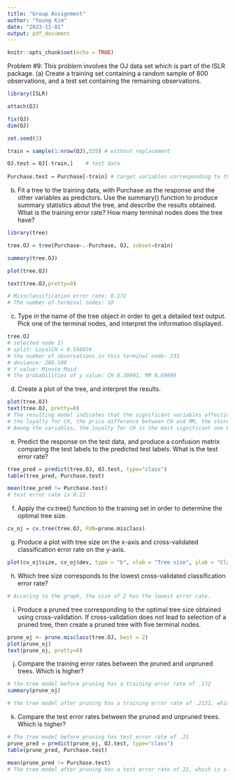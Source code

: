 ---
title: "Group Assignment"
author: "Young Kim"
date: "2023-11-01"
output: pdf_document
---

```{r setup, include=FALSE}
knitr::opts_chunk$set(echo = TRUE)
```

Problem #9: This problem involves the OJ data set which is part of the ISLR package.
(a) Create a training set containing a random sample of 800 observations, and a test set containing the remaining observations.
```{r}
library(ISLR)

attach(OJ)

fix(OJ)
dim(OJ)

set.seed(3)

train = sample(1:nrow(OJ),535) # without replacement

OJ.test = OJ[-train,]    # test data
 
Purchase.test = Purchase[-train] # target variables corresponding to the test data
```


(b) Fit a tree to the training data, with Purchase as the response and the other variables as predictors. Use the summary() function to produce summary statistics about the tree, and describe the results obtained. What is the training error rate? How many terminal nodes does the tree have?
```{r}
library(tree)

tree.OJ = tree(Purchase~.-Purchase, OJ, subset=train)

summary(tree.OJ)

plot(tree.OJ)

text(tree.OJ,pretty=0)

# Missclassification error rate: 0.172
# The number of terminal nodes: 10

```
(c) Type in the name of the tree object in order to get a detailed text output. Pick one of the terminal nodes, and interpret the information displayed.
```{r}
tree.OJ
# selected node 2)
# split: LoyalCH < 0.558034
# the number of observations in this terminal node: 233
# deviance: 288.100
# Y value: Minute Maid
# the probabilities of y value: CH 0.30901, MM 0.69099
```


(d) Create a plot of the tree, and interpret the results.
```{r}
plot(tree.OJ)
text(tree.OJ, pretty=0)
# The resulting model indicates that the significant variables affecting the purchase are:
# the loyalty for CH, the price difference between CH and MM, the store ID, the sale price of MM, the discount on MM
# Among the variables, the loyalty for CH is the most significant one because it appears for many times.
```


(e) Predict the response on the test data, and produce a confusion matrix comparing the test labels to the predicted test labels. What is the test error rate?
```{r}
tree_pred = predict(tree.OJ, OJ.test, type="class")
table(tree_pred, Purchase.test)

mean(tree_pred != Purchase.test)
# test error rate is 0.21
```


(f) Apply the cv.tree() function to the training set in order to determine the optimal tree size.
```{r}
cv_oj = cv.tree(tree.OJ, FUN=prune.misclass)
```


(g) Produce a plot with tree size on the x-axis and cross-validated classification error rate on the y-axis.
```{r}
plot(cv_oj$size, cv_oj$dev, type = "b", xlab = "Tree size", ylab = "Classification Error")
```


(h) Which tree size corresponds to the lowest cross-validated classification error rate?
```{r}
# Accoring to the graph, the size of 2 has the lowest error rate.
```


(i) Produce a pruned tree corresponding to the optimal tree size obtained using cross-validation. If cross-validation does not lead to selection of a pruned tree, then create a pruned tree with five terminal nodes.
```{r}
prune_oj <- prune.misclass(tree.OJ, best = 2)
plot(prune_oj)
text(prune_oj, pretty=0)
```


(j) Compare the training error rates between the pruned and unpruned trees. Which is higher?
```{r}
# the tree model before pruning has a training error rate of .172
summary(prune_oj)

# the tree model after pruning has a training error rate of .2131, which is slightly higher.
```


(k) Compare the test error rates between the pruned and unpruned trees. Which is higher?
```{r}
# The tree model before pruning has test error rate of .21
prune_pred = predict(prune_oj, OJ.test, type="class")
table(prune_pred, Purchase.test)

mean(prune_pred != Purchase.test)
# The tree model after pruning has a test error rate of.22, which is slightly higher.
```


